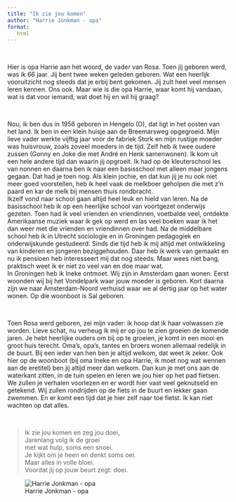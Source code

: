 ```yaml
---
title: "Ik zie jou komen"
author: "Harrie Jonkman - opa"
format:
   html
---
```


<br>

Hier is opa Harrie aan het woord, de vader van Rosa. Toen jij geboren werd, was ik 66 jaar. Jij bent twee weken geleden geboren. Wat een heerlijk vooruitzicht nog steeds dat je erbij bent gekomen. Jij zult heel veel mensen leren kennen. Ons ook. Maar wie is die opa Harrie, waar komt hij vandaan, wat is dat voor iemand, wat doet hij en wil hij graag?

<br>

Nou, ik ben dus in 1956 geboren in Hengelo (O), dat ligt in het oosten van het land. Ik ben in een klein huisje aan de Breemarsweg opgegroeid. Mijn lieve vader werkte vijftig jaar voor de fabriek Stork en mijn rustige moeder was huisvrouw, zoals zoveel moeders in de tijd. Zelf heb ik twee oudere zussen (Gonny en Joke die met André en Henk samenwonen). Ik kom uit een hele andere tijd dan waarin jij opgroeit. Ik had op de kleuterschool les van nonnen en daarna ben ik naar een basisschool met alleen maar jongens gegaan. Dat had je toen nog. Als klein jochie, en dat kun jij je nu ook niet meer goed voorstellen, heb ik heel vaak de melkboer geholpen die met z'n paard en kar de melk bij mensen thuis rondbracht.\
Ikzelf vond naar school gaan altijd heel leuk en hield van leren. Na de basisschool heb ik op een heerlijke school van voortgezet onderwijs gezeten. Toen had ik veel vrienden en vriendinnen, voetbalde veel, ontdekte Amerikaanse muziek waar ik gek op werd en las veel boeken waar ik het dan weer met die vrienden en vriendinnen over had. Na de middelbare school heb ik in Utrecht sociologie en in Groningen pedagogiek en onderwijskunde gestudeerd. Sinds die tijd heb ik mij altijd met ontwikkeling van kinderen en jongeren beziggehouden. Daar heb ik werk van gemaakt en nu ik pensioen heb interesseert mij dat nog steeds. Maar wees niet bang, praktisch weet ik er niet zo veel van en doe maar wat.\
In Groningen heb ik Ineke ontmoet. Wij zijn in Amsterdam gaan wonen. Eerst woonden wij bij het Vondelpark waar jouw moeder is geboren. Kort daarna zijn we naar Amsterdam-Noord verhuisd waar we al dertig jaar op het water wonen. Op die woonboot is Sal geboren.

<br>

Toen Rosa werd geboren, zei mijn vader: ik hoop dat ik haar volwassen zie worden. Lieve schat, nu verheug ík mij er op jou te zien groeien de komende jaren. Je hebt heerlijke ouders om bij op te groeien, je komt in een mooi en groot huis terecht. Oma's, opa's, tantes en broers wonen allemaal redelijk in de buurt. Bij een ieder van hen ben je altijd welkom, dat weet ik zeker. Ook hier op de woonboot (bij oma Ineke en opa Harrie, ik moet nog wat wennen aan de eretitel) ben jij altijd meer dan welkom. Dan kun je met ons aan de waterkant zitten, in de tuin spelen en leren we jou hier op het pad fietsen. We zullen je verhalen voorlezen en er wordt hier vast veel geknutseld en getekend. Wij zullen rondrijden op de fiets in de buurt en lekker gaan zwemmen. En er komt een tijd dat je hier zelf naar toe fietst. Ik kan niet wachten op dat alles.

<br>

> Ik zie jou komen en zeg jou doei,\
> Jarenlang volg ik de groei\
> met wat hulp, soms een snoei.\
> Je kijkt om je heen en denkt soms oei.\
> Maar alles in volle bloei.\
> Voordat jij op jouw beurt zegt: doei.

![Harrie Jonkman - opa](images/Harrie_2.png)

